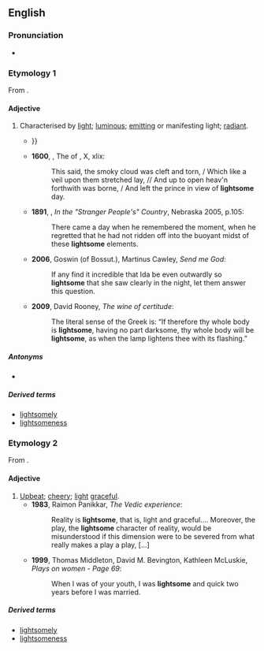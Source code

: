 ==English==

===Pronunciation===
* {{a|UK}} {{IPA|/ˈlʌɪtsəm/|lang=en}}

===Etymology 1===
From {{suffix|en|light|pos1=n|some}}.

====Adjective====
{{en-adj}}

# Characterised by [[light]]; [[luminous]]; [[emitting]] or manifesting light; [[radiant]].
#* {{RQ:Spenser Faerie Queene|book=III|canto=VII|passage=While in their mothers wombe enclosd they were, / Ere they into the '''lightsom''' world were brought, / In fleshly lust were mingled both yfere {{...}}}}
#* '''1600''', {{w|Edward Fairfax}}, The ''{{w|Jerusalem Delivered}}'' of {{w|Torquato Tasso|Tasso}}, X, xlix:
#*: This said, the smoky cloud was cleft and torn, / Which like a veil upon them stretched lay, // And up to open heav'n forthwith was borne, / And left the prince in view of '''lightsome''' day.
#* '''1891''', {{w|Mary Noailles Murfree}}, ''In the "Stranger People's" Country'', Nebraska 2005, p.105:
#*: There came a day when he remembered the moment, when he regretted that he had not ridden off into the buoyant midst of these '''lightsome''' elements.
#* '''2006''', Goswin (of Bossut.), Martinus Cawley, ''Send me God'':
#*: If any find it incredible that Ida be even outwardly so '''lightsome''' that she saw clearly in the night, let them answer this question.
#* '''2009''', David Rooney, ''The wine of certitude'':
#*: The literal sense of the Greek is: “If therefore thy whole body is '''lightsome''', having no part darksome, thy whole body will be '''lightsome''', as when the lamp lightens thee with its flashing.”

=====Antonyms=====
* {{l|en|darksome}}

=====Derived terms=====
* [[lightsomely]]
* [[lightsomeness]]

===Etymology 2===
From {{suffix|en|light|pos1=a|t1=not heavy|some}}.

====Adjective====
{{en-adj}}

# [[upbeat|Upbeat]]; [[cheery]]; [[light]] [[graceful]].
#* '''1983''', Raimon Panikkar, ''The Vedic experience'':
#*: Reality is '''lightsome''', that is, light and graceful.... Moreover, the play, the '''lightsome''' character of reality, would be misunderstood if this dimension were to be severed from what really makes a play a play, [...]
#* '''1999''', Thomas Middleton, David M. Bevington, Kathleen McLuskie, ''Plays on women - Page 69'':
#*: When I was of your youth, I was '''lightsome''' and quick two years before I was married.

=====Derived terms=====
* [[lightsomely]]
* [[lightsomeness]]